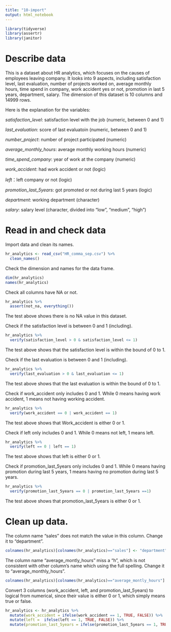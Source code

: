 ```yaml
---
title: "10-import"
output: html_notebook
---
```


```r
library(tidyverse)
library(assertr)
library(janitor)
```

# Describe data

This is a dataset about HR analytics, which focuses on the causes of employees leaving company. It looks into 9 aspects, including satisfaction level, last evaluation, number of projects worked on, average monthly hours, time spend in company, work accident yes or not, promotion in last 5 years, department, salary. The dimension of this dataset is 10 columns and 14999 rows.

Here is the explanation for the variables:

*satisfaction_level*: satisfaction level with the job (numeric, between 0 and 1)

*last_evaluation*: score of last evaluatoin (numeric, between 0 and 1)

*number_project*: number of project participated (numeric)

*average_monthly_hours*: average monthly working hours (numeric)

*time_spend_company*: year of work at the company (numeric)

*work_accident*: had work accident or not (logic)

*left*：left company or not (logic)

*promotion_last_5years*: got promoted or not during last 5 years (logic)

*department*: working department (character)

*salary*: salary level (character, divided into "low", "medium", "high")


# Read in and check data

Import data and clean its names.
```r
hr_analytics <- read_csv("HR_comma_sep.csv") %>% 
  clean_names()
```

Check the dimension and names for the data frame.
```r
dim(hr_analytics)
names(hr_analytics)
```


Check all columns have NA or not.
```r
hr_analytics %>% 
  assert(not_na, everything())
```
The test above shows there is no NA value in this dataset. 

Check if the satisfaction level is between 0 and 1 (including).
```r
hr_analytics %>% 
  verify(satisfaction_level > 0 & satisfaction_level <= 1)
```
The test above shows that the satisfaction level is within the bound of 0 to 1.

Check if the last evaluation is between 0 and 1 (including).
```r
hr_analytics %>% 
  verify(last_evaluation > 0 & last_evaluation <= 1)
```
The test above shows that the last evaluation is within the bound of 0 to 1.

Check if work_accident only includes 0 and 1. While 0 means having work accident, 1 means not having working accident.
```r
hr_analytics %>% 
  verify(work_accident == 0 | work_accident == 1)
```
The test above shows that Work_accident is either 0 or 1. 

Check if left only includes 0 and 1. While 0 means not left, 1 means left.
```r
hr_analytics %>% 
  verify(left == 0 | left == 1)
```
The test above shows that left is either 0 or 1. 

Check if promotion_last_5years only includes 0 and 1. While 0 means having promotion during last 5 years, 1 means having no promotion during last 5 years.
```r
hr_analytics %>% 
  verify(promotion_last_5years == 0 | promotion_last_5years ==1)
```
The test above shows that promotion_last_5years is either 0 or 1.


# Clean up data.

The column name "sales" does not match the value in this column. Change it to "department".
```r
colnames(hr_analytics)[colnames(hr_analytics)=="sales"] <- "department"
```

The column name "average_montly_hours" miss a "h", which is not consistent with other column's name which using the full spelling. Change it to "average_monthly_hours".
```r
colnames(hr_analytics)[colnames(hr_analytics)=="average_montly_hours"] <- "average_monthly_hours"
```

Convert 3 columns (work_accident, left, and promotion_last_5years) to logical from numerical, since their value is either 0 or 1, which simply means true or false.
```r
hr_analytics <- hr_analytics %>% 
  mutate(work_accident = ifelse(work_accident == 1, TRUE, FALSE)) %>% 
  mutate(left =  ifelse(left == 1, TRUE, FALSE)) %>% 
  mutate(promotion_last_5years = ifelse(promotion_last_5years == 1, TRUE, FALSE))
```

